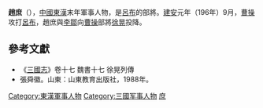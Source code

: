 '''趙庶'''（{{bd|？||？|catIdx=趙}}），[[中國|中國]][[東漢|東漢]]末年軍事人物，是[[呂布|呂布]]的部將。[[建安|建安]]元年（196年）9月，[[曹操|曹操]]攻打[[呂布|呂布]]，趙庶與[[李鄒|李鄒]]向[[曹操|曹操]]部將[[徐晃|徐晃]]投降。

==參考文獻==
*《[[三國志|三國志]]》卷十七 魏書十七 徐晃列傳
*張舜徽。山東：山東教育出版社，1988年。

{{漢朝人小作品}}

[[Category:東漢軍事人物|Category:東漢軍事人物]]
[[Category:三國军事人物|Category:三國军事人物]]
[[Category:趙姓|庶]]